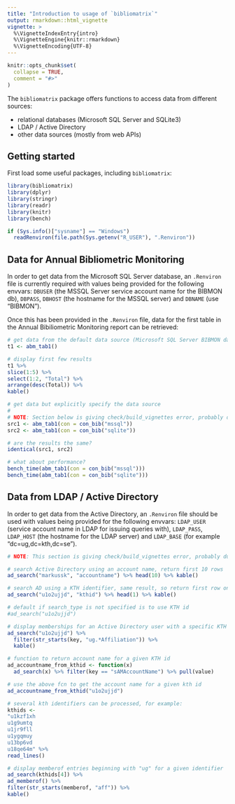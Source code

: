 ```yaml
---
title: "Introduction to usage of `bibliomatrix`"
output: rmarkdown::html_vignette
vignette: >
  %\VignetteIndexEntry{intro}
  %\VignetteEngine{knitr::rmarkdown}
  %\VignetteEncoding{UTF-8}
---
```


```r
knitr::opts_chunk$set(
  collapse = TRUE,
  comment = "#>"
)
```

The `bibliomatrix` package offers functions to access data from different sources:

- relational databases (Microsoft SQL Server and SQLite3)
- LDAP / Active Directory
- other data sources (mostly from web APIs)

## Getting started

First load some useful packages, including `bibliomatrix`:


```r
library(bibliomatrix)
library(dplyr)
library(stringr)
library(readr)
library(knitr)
library(bench)

if (Sys.info()["sysname"] == "Windows") 
  readRenviron(file.path(Sys.getenv("R_USER"), ".Renviron"))
```

## Data for Annual Bibliometric Monitoring

In order to get data from the Microsoft SQL Server database, an `.Renviron` file is currently required with values being provided for the following envvars: `DBUSER` (the MSSQL Server service account name for the BIBMON db), `DBPASS`, `DBHOST` (the hostname for the MSSQL server) and `DBNAME` (use "BIBMON").

Once this has been provided in the `.Renviron` file, data for the first table in the Annual Bibiliometric Monitoring report can be retrieved:

```r

# get data from the default data source (Microsoft SQL Server BIBMON database)
t1 <- abm_tab1()

# display first few results
t1 %>% 
slice(1:5) %>% 
select(1:2, "Total") %>% 
arrange(desc(Total)) %>% 
kable()

# get data but explicitly specify the data source
#
# NOTE: Section below is giving check/build_vignettes error, probably due to sqlite
src1 <- abm_tab1(con = con_bib("mssql"))
src2 <- abm_tab1(con = con_bib("sqlite"))

# are the results the same?
identical(src1, src2)

# what about performance?
bench_time(abm_tab1(con = con_bib("mssql")))
bench_time(abm_tab1(con = con_bib("sqlite")))

```

## Data from LDAP / Active Directory

In order to get data from the Active Directory, an `.Renviron` file should be used with values being provided for the following envvars: `LDAP_USER` (service account name in LDAP for issuing queries with), `LDAP_PASS`, `LDAP_HOST` (the hostname for the LDAP server) and `LDAP_BASE` (for example "dc=ug,dc=kth,dc=se").

```r
# NOTE: This section is giving check/build_vignettes error, probably due to LDAP-user etc

# search Active Directory using an account name, return first 10 rows
ad_search("markussk", "accountname") %>% head(10) %>% kable()

# search AD using a KTH identifier, same result, so return first row only
ad_search("u1o2ujjd", "kthid") %>% head(1) %>% kable()

# default if search_type is not specified is to use KTH id
#ad_search("u1o2ujjd")

# display memberships for an Active Directory user with a specific KTH id
ad_search("u1o2ujjd") %>% 
  filter(str_starts(key, "ug.*Affiliation")) %>% 
  kable() 

# function to return account name for a given KTH id
ad_accountname_from_kthid <- function(x)
  ad_search(x) %>% filter(key == "sAMAccountName") %>% pull(value)

# use the above fcn to get the account name for a given kth id
ad_accountname_from_kthid("u1o2ujjd")

# several kth identifiers can be processed, for example:
kthids <- 
"u1kzf1xh
u1g9umtq
u1jr9fll 
u1ygqmuy
u13bp6vd
u18qe64m" %>% 
read_lines()

# display memberof entries beginning with "ug" for a given identifier
ad_search(kthids[4]) %>% 
ad_memberof() %>% 
filter(str_starts(memberof, "aff")) %>%
kable()

```

